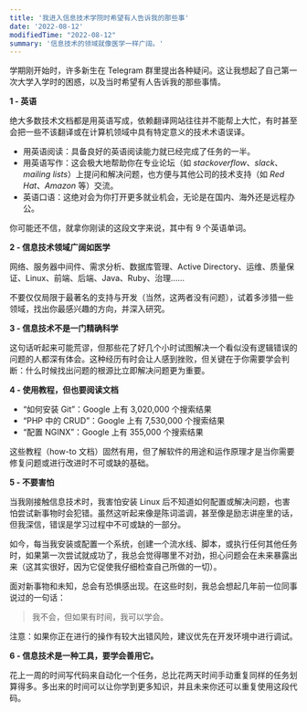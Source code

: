 ```yaml
---
title: '我进入信息技术学院时希望有人告诉我的那些事'
date: '2022-08-12'
modifiedTime: "2022-08-12"
summary: '信息技术的领域就像医学一样广阔。'
---
```


学期刚开始时，许多新生在 Telegram 群里提出各种疑问。这让我想起了自己第一次大学入学时的困惑，以及当时希望有人告诉我的那些事情。

**1 - 英语**

绝大多数技术文档都是用英语写成，依赖翻译网站往往并不能帮上大忙，有时甚至会把一些不该翻译或在计算机领域中具有特定意义的技术术语误译。

- 用英语阅读：具备良好的英语阅读能力就已经完成了任务的一半。
- 用英语写作：这会极大地帮助你在专业论坛（如 _stackoverflow_、_slack_、_mailing lists_）上提问和解决问题，也方便与其他公司的技术支持（如 _Red Hat_、_Amazon_ 等）交流。
- 英语口语：这绝对会为你打开更多就业机会，无论是在国内、海外还是远程办公。

你可能还不信，就拿你刚读的这段文字来说，其中有 9 个英语单词。

**2 - 信息技术领域广阔如医学**

网络、服务器中间件、需求分析、数据库管理、Active Directory、运维、质量保证、Linux、前端、后端、Java、Ruby、治理……

不要仅仅局限于最著名的支持与开发（当然，这两者没有问题），试着多涉猎一些领域，找出你最感兴趣的方向，并深入研究。

**3 - 信息技术不是一门精确科学**

这句话听起来可能荒谬，但那些花了好几个小时试图解决一个看似没有逻辑错误的问题的人都深有体会。这种经历有时会让人感到挫败，但关键在于你需要学会判断：什么时候找出问题的根源比立即解决问题更为重要。

**4 - 使用教程，但也要阅读文档**

- “如何安装 Git”：Google 上有 3,020,000 个搜索结果
- “PHP 中的 CRUD”：Google 上有 7,530,000 个搜索结果
- “配置 NGINX”：Google 上有 355,000 个搜索结果

这些教程（how-to 文档）固然有用，但了解软件的用途和运作原理才是当你需要修复问题或进行改进时不可或缺的基础。

**5 - 不要害怕**

当我刚接触信息技术时，我害怕安装 Linux 后不知道如何配置或解决问题，也害怕尝试新事物时会犯错。虽然这听起来像是陈词滥调，甚至像是励志讲座里的话，但我深信，错误是学习过程中不可或缺的一部分。

如今，每当我安装或配置一个系统，创建一个流水线、脚本，或执行任何其他任务时，如果第一次尝试就成功了，我总会觉得哪里不对劲，担心问题会在未来暴露出来（这其实很好，因为它促使我仔细检查自己所做的一切）。

面对新事物和未知，总会有恐惧感出现。在这些时刻，我总会想起几年前一位同事说过的一句话：

> 我不会，但如果有时间，我可以学会。

注意：如果你正在进行的操作有较大出错风险，建议优先在开发环境中进行调试。

**6 - 信息技术是一种工具，要学会善用它。**

花上一周的时间写代码来自动化一个任务，总比花两天时间手动重复同样的任务划算得多。多出来的时间可以让你学到更多知识，并且未来你还可以重复使用这段代码。
